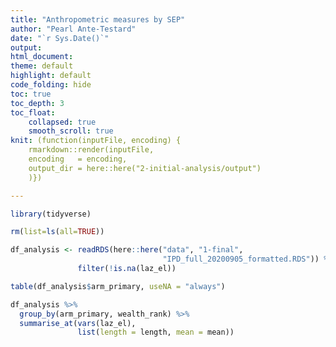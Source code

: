 ```yaml
---
title: "Anthropometric measures by SEP"
author: "Pearl Ante-Testard"
date: "`r Sys.Date()`"
output: 
html_document:
theme: default
highlight: default
code_folding: hide
toc: true
toc_depth: 3
toc_float:
    collapsed: true
    smooth_scroll: true
knit: (function(inputFile, encoding) {
    rmarkdown::render(inputFile, 
    encoding   = encoding, 
    output_dir = here::here("2-initial-analysis/output")
    )})

---
```


```r

library(tidyverse)


```

```r
rm(list=ls(all=TRUE))

```

```r

df_analysis <- readRDS(here::here("data", "1-final",
                                  "IPD_full_20200905_formatted.RDS")) %>% 
               filter(!is.na(laz_el))

```

```r

table(df_analysis$arm_primary, useNA = "always")

```

```r

df_analysis %>%                         
  group_by(arm_primary, wealth_rank) %>%         
  summarise_at(vars(laz_el),                  
               list(length = length, mean = mean)) 


```

